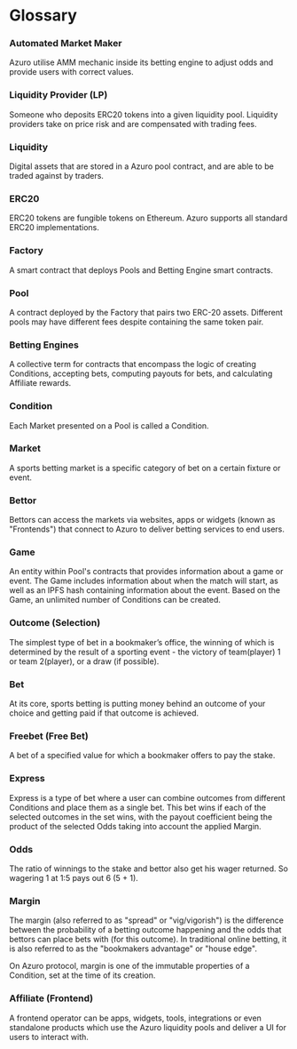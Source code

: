 # Glossary

### Automated Market Maker

Azuro utilise AMM mechanic inside its betting engine to adjust odds and provide users with correct values.

### Liquidity Provider (LP)

Someone who deposits ERC20 tokens into a given liquidity pool. Liquidity providers take on price risk and are
compensated with trading fees.

### Liquidity

Digital assets that are stored in a Azuro pool contract, and are able to be traded against by traders.

### ERC20

ERC20 tokens are fungible tokens on Ethereum. Azuro supports all standard ERC20 implementations.

### Factory

A smart contract that deploys Pools and Betting Engine smart contracts.

### Pool

A contract deployed by the Factory that pairs two ERC-20 assets. Different pools may have different
fees despite containing the same token pair.

### Betting Engines

A collective term for contracts that encompass the logic of creating Conditions, accepting bets, computing payouts
for bets, and calculating Affiliate rewards.

### Condition

Each Market presented on a Pool is called a Condition.

### Market

A sports betting market is a specific category of bet on a certain fixture or event.

### Bettor

Bettors can access the markets via websites, apps or widgets (known as "Frontends") that connect to Azuro to deliver
betting services to end users.

### Game

An entity within Pool's contracts that provides information about a game or event. The Game includes
information about when the match will start, as well as an IPFS hash containing information about the event.
Based on the Game, an unlimited number of Conditions can be created.

### Outcome (Selection)

The simplest type of bet in a bookmaker’s office, the winning of which is determined by the result of a sporting
event - the victory of team(player) 1 or team 2(player), or a draw (if possible).

### Bet

At its core, sports betting is putting money behind an outcome of your choice and getting paid if that outcome is achieved.

### Freebet (Free Bet)

A bet of a specified value for which a bookmaker offers to pay the stake.

### Express

Express is a type of bet where a user can combine outcomes from different Conditions and place them as a single bet.
This bet wins if each of the selected outcomes in the set wins, with the payout coefficient being the product of the
selected Odds taking into account the applied Margin.

### Odds

The ratio of winnings to the stake and bettor also get his wager returned. So wagering 1 at 1:5 pays out 6 (5 + 1).

### Margin

The margin (also referred to as "spread" or "vig/vigorish") is the difference between the probability of a betting
outcome happening and the odds that bettors can place bets with (for this outcome). In traditional
online betting, it is also referred to as the "bookmakers advantage" or "house edge".

On Azuro protocol, margin is one of the immutable properties of a Condition, set at the time of its creation.

### Affiliate (Frontend)

A frontend operator can be apps, widgets, tools, integrations or even standalone products which use the Azuro
liquidity pools and deliver a UI for users to interact with.


